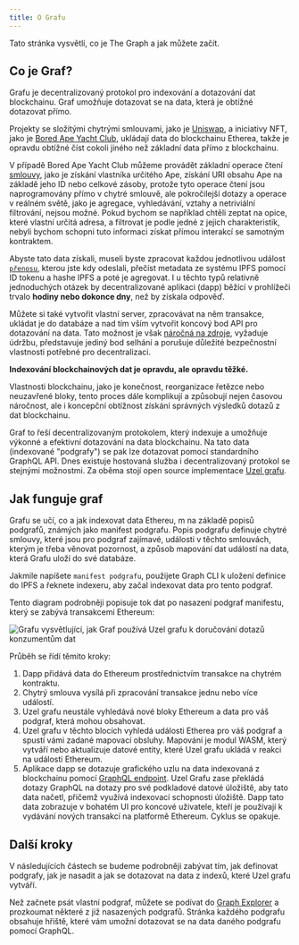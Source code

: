 ```yaml
---
title: O Grafu
---
```


Tato stránka vysvětlí, co je The Graph a jak můžete začít.

## Co je Graf?

Grafu je decentralizovaný protokol pro indexování a dotazování dat blockchainu. Graf umožňuje dotazovat se na data, která je obtížné dotazovat přímo.

Projekty se složitými chytrými smlouvami, jako je [Uniswap](https://uniswap.org/), a iniciativy NFT, jako je [Bored Ape Yacht Club](https://boredapeyachtclub.com/), ukládají data do blockchainu Etherea, takže je opravdu obtížné číst cokoli jiného než základní data přímo z blockchainu.

V případě Bored Ape Yacht Club můžeme provádět základní operace čtení [smlouvy](https://etherscan.io/address/0xbc4ca0eda7647a8ab7c2061c2e118a18a936f13d#code), jako je získání vlastníka určitého Ape, získání URI obsahu Ape na základě jeho ID nebo celkové zásoby, protože tyto operace čtení jsou naprogramovány přímo v chytré smlouvě, ale pokročilejší dotazy a operace v reálném světě, jako je agregace, vyhledávání, vztahy a netriviální filtrování, nejsou možné. Pokud bychom se například chtěli zeptat na opice, které vlastní určitá adresa, a filtrovat je podle jedné z jejich charakteristik, nebyli bychom schopni tuto informaci získat přímou interakcí se samotným kontraktem.

Abyste tato data získali, museli byste zpracovat každou jednotlivou událost [`přenosu`](https://etherscan.io/address/0xbc4ca0eda7647a8ab7c2061c2e118a18a936f13d#code#L1746), kterou jste kdy odeslali, přečíst metadata ze systému IPFS pomocí ID tokenu a hashe IPFS a poté je agregovat. I u těchto typů relativně jednoduchých otázek by decentralizované aplikaci (dapp) běžící v prohlížeči trvalo **hodiny nebo dokonce dny**, než by získala odpověď.

Můžete si také vytvořit vlastní server, zpracovávat na něm transakce, ukládat je do databáze a nad tím vším vytvořit koncový bod API pro dotazování na data. Tato možnost je však [náročná na zdroje](/network/benefits/), vyžaduje údržbu, představuje jediný bod selhání a porušuje důležité bezpečnostní vlastnosti potřebné pro decentralizaci.

**Indexování blockchainových dat je opravdu, ale opravdu těžké.**

Vlastnosti blockchainu, jako je konečnost, reorganizace řetězce nebo neuzavřené bloky, tento proces dále komplikují a způsobují nejen časovou náročnost, ale i koncepční obtížnost získání správných výsledků dotazů z dat blockchainu.

Graf to řeší decentralizovaným protokolem, který indexuje a umožňuje výkonné a efektivní dotazování na data blockchainu. Na tato data (indexované "podgrafy") se pak lze dotazovat pomocí standardního GraphQL API. Dnes existuje hostovaná služba i decentralizovaný protokol se stejnými možnostmi. Za oběma stojí open source implementace [Uzel grafu](https://github.com/graphprotocol/graph-node).

## Jak funguje graf

Grafu se učí, co a jak indexovat data Ethereu, m na základě popisů podgrafů, známých jako manifest podgrafu. Popis podgrafu definuje chytré smlouvy, které jsou pro podgraf zajímavé, události v těchto smlouvách, kterým je třeba věnovat pozornost, a způsob mapování dat událostí na data, která Grafu uloží do své databáze.

Jakmile napíšete `manifest podgrafu`, použijete Graph CLI k uložení definice do IPFS a řeknete indexeru, aby začal indexovat data pro tento podgraf.

Tento diagram podrobněji popisuje tok dat po nasazení podgraf manifestu, který se zabývá transakcemi Ethereum:

![Grafu vysvětlující, jak Graf používá Uzel grafu k doručování dotazů konzumentům dat](/img/graph-dataflow.png)

Průběh se řídí těmito kroky:

1. Dapp přidává data do Ethereum prostřednictvím transakce na chytrém kontraktu.
2. Chytrý smlouva vysílá při zpracování transakce jednu nebo více událostí.
3. Uzel grafu neustále vyhledává nové bloky Ethereum a data pro váš podgraf, která mohou obsahovat.
4. Uzel grafu v těchto blocích vyhledá události Etherea pro váš podgraf a spustí vámi zadané mapovací obsluhy. Mapování je modul WASM, který vytváří nebo aktualizuje datové entity, které Uzel grafu ukládá v reakci na události Ethereum.
5. Aplikace dapp se dotazuje grafického uzlu na data indexovaná z blockchainu pomocí [GraphQL endpoint](https://graphql.org/learn/). Uzel Grafu zase překládá dotazy GraphQL na dotazy pro své podkladové datové úložiště, aby tato data načetl, přičemž využívá indexovací schopnosti úložiště. Dapp tato data zobrazuje v bohatém UI pro koncové uživatele, kteří je používají k vydávání nových transakcí na platformě Ethereum. Cyklus se opakuje.

## Další kroky

V následujících částech se budeme podrobněji zabývat tím, jak definovat podgrafy, jak je nasadit a jak se dotazovat na data z indexů, které Uzel grafu vytváří.

Než začnete psát vlastní podgraf, můžete se podívat do [Graph Explorer](https://thegraph.com/explorer) a prozkoumat některé z již nasazených podgrafů. Stránka každého podgrafu obsahuje hřiště, které vám umožní dotazovat se na data daného podgrafu pomocí GraphQL.
